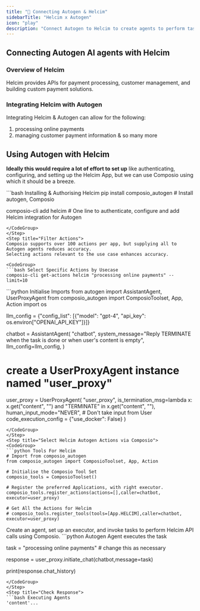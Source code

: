```yaml
---
title: "🚀 Connecting Autogen & Helcim"
sidebarTitle: "Helcim x Autogen"
icon: "play"
description: "Connect Autogen to Helcim to create agents to perform tasks using natural language"
---
```


## Connecting Autogen AI agents with Helcim

### Overview of Helcim

Helcim provides APIs for payment processing, customer management, and building custom payment solutions.

### Integrating Helcim with Autogen

Integrating Helcim & Autogen can allow for the following:

1. processing online payments
2. managing customer payment information
& so many more

## Using Autogen with Helcim

<Steps>
<Step title="Setting Up the Environment">

**Ideally this would require a lot of effort to set up** like authenticating, configuring, and setting up the Helcim App, but we can use Composio using which it should be a breeze.

<CodeGroup>
```bash Installing & Authorising Helcim
pip install composio_autogen # Install autogen, Composio 

composio-cli add helcim # One line to authenticate, configure and add Helcim integration for Autogen
```
</CodeGroup>
</Step>
<Step title="Filter Actions">
Composio supports over 100 actions per app, but supplying all to Autogen agents reduces accuracy.
Selecting actions relevant to the use case enhances accuracy.

<CodeGroup>
```bash Select Specific Actions by Usecase
composio-cli get-actions helcim "processing online payments" --limit=10
```
</CodeGroup>

</Step>
<Step title="Import Base Packages">

<CodeGroup>
```python Initialise Imports
from autogen import AssistantAgent, UserProxyAgent
from composio_autogen import ComposioToolset, App, Action
import os

llm_config = {"config_list": [{"model": "gpt-4", "api_key": os.environ["OPENAI_API_KEY"]}]}

chatbot = AssistantAgent(
    "chatbot",
    system_message="Reply TERMINATE when the task is done or when user's content is empty",
    llm_config=llm_config,
)

# create a UserProxyAgent instance named "user_proxy"
user_proxy = UserProxyAgent(
    "user_proxy",
    is_termination_msg=lambda x: x.get("content", "") and "TERMINATE" in x.get("content", ""),
    human_input_mode="NEVER", # Don't take input from User
    code_execution_config = {"use_docker": False}
)
```
</CodeGroup>
</Step>
<Step title="Select Helcim Autogen Actions via Composio">
<CodeGroup>
```python Tools For Helcim
# Import from composio_autogen
from composio_autogen import ComposioToolset, App, Action

# Initialise the Composio Tool Set
composio_tools = ComposioToolset()

# Register the preferred Applications, with right executor. 
composio_tools.register_actions(actions=[],caller=chatbot, executor=user_proxy)

# Get All the Actions for Helcim
# composio_tools.register_tools(tools=[App.HELCIM],caller=chatbot, executor=user_proxy) 
```
</CodeGroup>
</Step>
<Step title="Execute the Agent">
Create an agent, set up an executor, and invoke tasks to perform Helcim API calls using Composio. 
<CodeGroup>
```python Autogen Agent executes the task

task = "processing online payments" # change this as necessary

response = user_proxy.initiate_chat(chatbot,message=task)

print(response.chat_history)
```
</CodeGroup>
</Step>
<Step title="Check Response">
```bash Executing Agents
'content'...
```
</Step>
</Steps>
